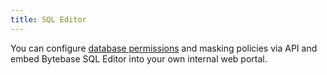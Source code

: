 ```yaml
---
title: SQL Editor
---
```


<Card title="Tutorial: Embed SQL Editor in Your Internal Web Portal" icon="graduation-cap" href="/tutorials/embed-sql-editor" horizontal />

You can configure [database permissions](/docs/api/permission) and masking policies via API and embed
Bytebase SQL Editor into your own internal web portal.
